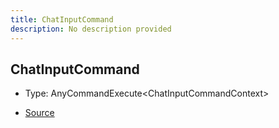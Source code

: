 ```yaml
---
title: ChatInputCommand
description: No description provided
---
```


## ChatInputCommand

- Type: AnyCommandExecute\<ChatInputCommandContext>

- [Source](https://github.com/underctrl-io/commandkit/blob/98b939d6fdf8beaae597b4dc0351a139da52ee8d/packages/commandkit/src/app/commands/Context.ts#L99)